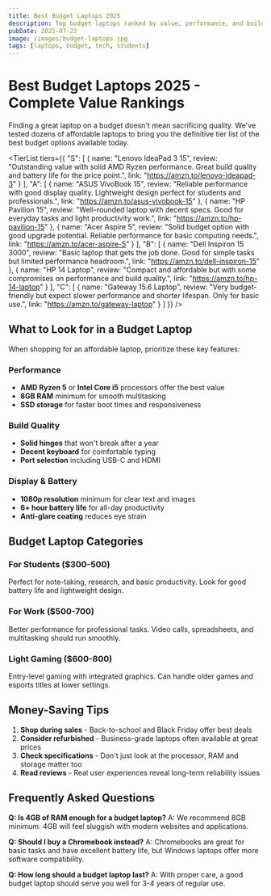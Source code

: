 ```yaml
---
title: Best Budget Laptops 2025
description: Top budget laptops ranked by value, performance, and build quality. Find the perfect affordable laptop for work, school, or gaming.
pubDate: 2025-07-22
image: /images/budget-laptops.jpg
tags: [laptops, budget, tech, students]
---
```



# Best Budget Laptops 2025 - Complete Value Rankings

Finding a great laptop on a budget doesn't mean sacrificing quality. We've tested dozens of affordable laptops to bring you the definitive tier list of the best budget options available today.

<TierList
  tiers={{
    "S": [
      { 
        name: "Lenovo IdeaPad 3 15", 
        review: "Outstanding value with solid AMD Ryzen performance. Great build quality and battery life for the price point.", 
        link: "https://amzn.to/lenovo-ideapad-3" 
      }
    ],
    "A": [
      { 
        name: "ASUS VivoBook 15", 
        review: "Reliable performance with good display quality. Lightweight design perfect for students and professionals.", 
        link: "https://amzn.to/asus-vivobook-15" 
      },
      { 
        name: "HP Pavilion 15", 
        review: "Well-rounded laptop with decent specs. Good for everyday tasks and light productivity work.", 
        link: "https://amzn.to/hp-pavilion-15" 
      },
      { 
        name: "Acer Aspire 5", 
        review: "Solid budget option with good upgrade potential. Reliable performance for basic computing needs.", 
        link: "https://amzn.to/acer-aspire-5" 
      }
    ],
    "B": [
      { 
        name: "Dell Inspiron 15 3000", 
        review: "Basic laptop that gets the job done. Good for simple tasks but limited performance headroom.", 
        link: "https://amzn.to/dell-inspiron-15" 
      },
      { 
        name: "HP 14 Laptop", 
        review: "Compact and affordable but with some compromises on performance and build quality.", 
        link: "https://amzn.to/hp-14-laptop" 
      }
    ],
    "C": [
      { 
        name: "Gateway 15.6 Laptop", 
        review: "Very budget-friendly but expect slower performance and shorter lifespan. Only for basic use.", 
        link: "https://amzn.to/gateway-laptop" 
      }
    ]
  }}
/>

## What to Look for in a Budget Laptop

When shopping for an affordable laptop, prioritize these key features:

### Performance
- **AMD Ryzen 5** or **Intel Core i5** processors offer the best value
- **8GB RAM** minimum for smooth multitasking
- **SSD storage** for faster boot times and responsiveness

### Build Quality
- **Solid hinges** that won't break after a year
- **Decent keyboard** for comfortable typing
- **Port selection** including USB-C and HDMI

### Display & Battery
- **1080p resolution** minimum for clear text and images
- **6+ hour battery life** for all-day productivity
- **Anti-glare coating** reduces eye strain

## Budget Laptop Categories

### For Students ($300-500)
Perfect for note-taking, research, and basic productivity. Look for good battery life and lightweight design.

### For Work ($500-700)
Better performance for professional tasks. Video calls, spreadsheets, and multitasking should run smoothly.

### Light Gaming ($600-800)
Entry-level gaming with integrated graphics. Can handle older games and esports titles at lower settings.

## Money-Saving Tips

1. **Shop during sales** - Back-to-school and Black Friday offer best deals
2. **Consider refurbished** - Business-grade laptops often available at great prices
3. **Check specifications** - Don't just look at the processor, RAM and storage matter too
4. **Read reviews** - Real user experiences reveal long-term reliability issues

## Frequently Asked Questions

**Q: Is 4GB of RAM enough for a budget laptop?**
A: We recommend 8GB minimum. 4GB will feel sluggish with modern websites and applications.

**Q: Should I buy a Chromebook instead?**
A: Chromebooks are great for basic tasks and have excellent battery life, but Windows laptops offer more software compatibility.

**Q: How long should a budget laptop last?**
A: With proper care, a good budget laptop should serve you well for 3-4 years of regular use.
